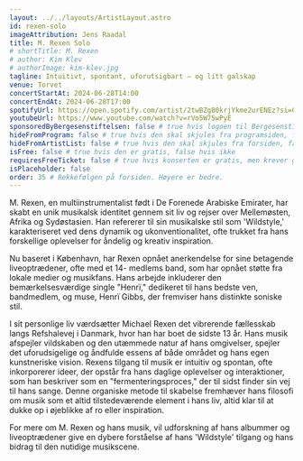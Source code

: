 ```yaml
---
layout: ../../layouts/ArtistLayout.astro
id: rexen-solo
imageAttribution: Jens Raadal
title: M. Rexen Solo
# shortTitle: M. Rexen
# author: Kim Klev
# authorImage: kim-klev.jpg
tagline: Intuitivt, spontant, uforutsigbart – og litt galskap
venue: Torvet
concertStartAt: 2024-06-28T14:00
concertEndAt: 2024-06-28T17:00
spotifyUrl: https://open.spotify.com/artist/2twBZg80krjYkme2urENEz?si=CkJqaLUoTIeFyzoYFReV_g
youtubeUrl: https://www.youtube.com/watch?v=rVo5W75wPyE
sponsoredByBergesenstiftelsen: false # true hvis logoen til Bergesenstiftelsen skal vises, false hvis ikke
hideFromProgram: false # true hvis den skal skjules fra programsiden, false hvis den skal vises
hideFromArtistList: false # true hvis den skal skjules fra forsiden, false hvis den skal vises
isFree: false # true hvis den er gratis, false hvis ikke
requiresFreeTicket: false # true hvis konserten er gratis, men krever gratisbillett
isPlaceholder: false
order: 35 # Rekkefølgen på forsiden. Høyere er bedre.
---
```


M. Rexen, en multiinstrumentalist født i De Forenede Arabiske Emirater, har skabt en unik musikalsk identitet gennem sit liv og rejser over Mellemøsten, Afrika og Sydøstasien. Han refererer til sin musikalske stil som 'Wildstyle,' karakteriseret ved dens dynamik og ukonventionalitet, ofte trukket fra hans forskellige oplevelser for åndelig og kreativ inspiration.

Nu baseret i København, har Rexen opnået anerkendelse for sine betagende liveoptrædener, ofte med et 14- medlems band, som har opnået støtte fra lokale medier og musikfans. Hans arbejde inkluderer den bemærkelsesværdige single "Henrï," dedikeret til hans bedste ven, bandmedlem, og muse, Henrï Gibbs, der fremviser hans distinkte soniske stil.

I sit personlige liv værdsætter Michael Rexen det vibrerende fællesskab langs Refshalevej i Danmark, hvor han har boet de sidste 13 år. Hans musik afspejler vildskaben og den utæmmede natur af hans omgivelser, spejler det uforudsigelige og åndfulde essens af både området og hans egen kunstneriske vision. Rexens tilgang til musik er intuitiv og spontan, ofte inkorporerer ideer, der opstår fra hans daglige oplevelser og interaktioner, som han beskriver som en "fermenteringsproces," der til sidst finder sin vej til hans sange. Denne organiske metode til skabelse fremhæver hans filosofi om musik som et altid tilstedeværende element i hans liv, altid klar til at dukke op i øjeblikke af ro eller inspiration.

For mere om M. Rexen og hans musik, vil udforskning af hans albummer og liveoptrædener give en dybere forståelse af hans 'Wildstyle' tilgang og hans bidrag til den nutidige musikscene.
